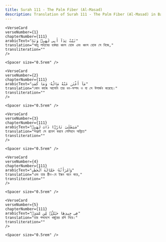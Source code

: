 ```yaml
---
title: Surah 111 - The Palm Fiber (Al-Masad)  
description: Translation of Surah 111 - The Palm Fiber (Al-Masad) in Bangla
---
```







    <VerseCard 
    verseNumber={1}
    chapterNumber={111}
    arabicText="تَبَّتْ يَدَآ أَبِى لَهَبٍۢ وَتَبَّ"
    translation="আবু লাহাবের হস্তদ্বয় ধ্বংস হোক এবং ধ্বংস হোক সে নিজে,"
    transliteration=""
    />

    <Spacer size="0.5rem" />
                
    <VerseCard 
    verseNumber={2}
    chapterNumber={111}
    arabicText="مَآ أَغْنَىٰ عَنْهُ مَالُهُۥ وَمَا كَسَبَ"
    translation="কোন কাজে আসেনি তার ধন-সম্পদ ও যা সে উপার্জন করেছে।"
    transliteration=""
    />

    <Spacer size="0.5rem" />
                
    <VerseCard 
    verseNumber={3}
    chapterNumber={111}
    arabicText="سَيَصْلَىٰ نَارًۭا ذَاتَ لَهَبٍۢ"
    translation="সত্বরই সে প্রবেশ করবে লেলিহান অগ্নিতে"
    transliteration=""
    />

    <Spacer size="0.5rem" />
                
    <VerseCard 
    verseNumber={4}
    chapterNumber={111}
    arabicText="وَٱمْرَأَتُهُۥ حَمَّالَةَ ٱلْحَطَبِ"
    translation="এবং তার স্ত্রীও-যে ইন্ধন বহন করে,"
    transliteration=""
    />

    <Spacer size="0.5rem" />
                
    <VerseCard 
    verseNumber={5}
    chapterNumber={111}
    arabicText="فِى جِيدِهَا حَبْلٌۭ مِّن مَّسَدٍۭ"
    translation="তার গলদেশে খর্জুরের রশি নিয়ে।"
    transliteration=""
    />

    <Spacer size="0.5rem" />
                